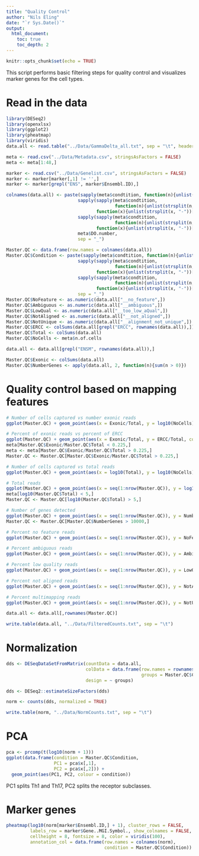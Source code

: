 ```yaml
---
title: "Quality Control"
author: "Nils Eling"
date: "`r Sys.Date()`"
output: 
  html_document:
    toc: true
    toc_depth: 2
---
```


```r
knitr::opts_chunk$set(echo = TRUE)
```

This script performs basic filtering steps for quality control and visualizes marker genes for the cell types.

# Read in the data

```r
library(DESeq2)
library(openxlsx)
library(ggplot2)
library(pheatmap)
library(viridis)
data.all <- read.table("../Data/GammaDelta_all.txt", sep = "\t", header = TRUE)

meta <- read.csv("../Data/Metadata.csv", stringsAsFactors = FALSE)
meta <- meta[1:48,]

marker <- read.csv("../Data/Genelist.csv", stringsAsFactors = FALSE)
marker <- marker[marker[,1] != '',]
marker <- marker[grepl("ENS", marker$Ensembl.ID),]

colnames(data.all) <- paste(sapply(meta$condtition, function(n){unlist(strsplit(n, " "))[1]}),
                           sapply(sapply(meta$condtition, 
                                         function(n){unlist(strsplit(n, " "))[2]}), 
                                  function(x){unlist(strsplit(x, "-"))[1]}),
                           sapply(sapply(meta$condtition, 
                                         function(n){unlist(strsplit(n, " "))[2]}), 
                                  function(x){unlist(strsplit(x, "-"))[2]}),
                           meta$DO.number,
                           sep = "_")

Master.QC <- data.frame(row.names = colnames(data.all))
Master.QC$Condition <- paste(sapply(meta$condtition, function(n){unlist(strsplit(n, " "))[1]}),
                           sapply(sapply(meta$condtition, 
                                         function(n){unlist(strsplit(n, " "))[2]}), 
                                  function(x){unlist(strsplit(x, "-"))[1]}),
                           sapply(sapply(meta$condtition, 
                                         function(n){unlist(strsplit(n, " "))[2]}), 
                                  function(x){unlist(strsplit(x, "-"))[2]}),
                           sep = "_")
Master.QC$NoFeature <- as.numeric(data.all["__no_feature",])
Master.QC$Ambiguous <- as.numeric(data.all["__ambiguous",])
Master.QC$LowQual <- as.numeric(data.all["__too_low_aQual",])
Master.QC$NotAligned <- as.numeric(data.all["__not_aligned",])
Master.QC$NotUnique <- as.numeric(data.all["__alignment_not_unique",])
Master.QC$ERCC <- colSums(data.all[grepl("ERCC", rownames(data.all)),])
Master.QC$Total <- colSums(data.all)
Master.QC$NoCells <- meta$n.of.cells

data.all <- data.all[grepl("ENSM", rownames(data.all)),]

Master.QC$Exonic <- colSums(data.all)
Master.QC$NumberGenes <- apply(data.all, 2, function(n){sum(n > 0)})
```

# Quality control based on mapping features

```r
# Number of cells captured vs number exonic reads
ggplot(Master.QC) + geom_point(aes(x = Exonic/Total, y = log10(NoCells), colour = Condition))

# Percent of exonic reads vs percent of ERCC
ggplot(Master.QC) + geom_point(aes(x = Exonic/Total, y = ERCC/Total, colour = Condition))
meta[Master.QC$Exonic/Master.QC$Total < 0.225,]
meta <- meta[Master.QC$Exonic/Master.QC$Total > 0.225,]
Master.QC <- Master.QC[Master.QC$Exonic/Master.QC$Total > 0.225,]

# Number of cells captured vs total reads
ggplot(Master.QC) + geom_point(aes(x = log10(Total), y = log10(NoCells), colour = Condition))

# Total reads
ggplot(Master.QC) + geom_point(aes(x = seq(1:nrow(Master.QC)), y = log10(Total), colour = Condition))
meta[log10(Master.QC$Total) < 5,]
Master.QC <- Master.QC[log10(Master.QC$Total) > 5,]

# Number of genes detected
ggplot(Master.QC) + geom_point(aes(x = seq(1:nrow(Master.QC)), y = NumberGenes, colour = Condition))
Master.QC <- Master.QC[Master.QC$NumberGenes > 10000,]

# Percent no feature reads
ggplot(Master.QC) + geom_point(aes(x = seq(1:nrow(Master.QC)), y = NoFeature/Total, colour = Condition))

# Percent ambiguous reads
ggplot(Master.QC) + geom_point(aes(x = seq(1:nrow(Master.QC)), y = Ambiguous/Total, colour = Condition))

# Percent low quality reads
ggplot(Master.QC) + geom_point(aes(x = seq(1:nrow(Master.QC)), y = LowQual/Total, colour = Condition))

# Percent not aligned reads
ggplot(Master.QC) + geom_point(aes(x = seq(1:nrow(Master.QC)), y = NotAligned/Total, colour = Condition))

# Percent multimapping reads
ggplot(Master.QC) + geom_point(aes(x = seq(1:nrow(Master.QC)), y = NotUnique/Total, colour = Condition))

data.all <- data.all[,rownames(Master.QC)]

write.table(data.all, "../Data/FilteredCounts.txt", sep = "\t")
```

# Normalization

```r
dds <- DESeqDataSetFromMatrix(countData = data.all, 
                              colData = data.frame(row.names = rownames(Master.QC),
                                                   groups = Master.QC$Condition),
                              design = ~ groups)

dds <- DESeq2::estimateSizeFactors(dds)

norm <- counts(dds, normalized = TRUE)

write.table(norm, "../Data/NormCounts.txt", sep = "\t")
```

# PCA

```r
pca <- prcomp(t(log10(norm + 1)))
ggplot(data.frame(condition = Master.QC$Condition,
                  PC1 = pca$x[,1],
                  PC2 = pca$x[,2])) +
  geom_point(aes(PC1, PC2, colour = condition))
```

PC1 splits Th1 and Th17, PC2 splits the receptor subclasses.

# Marker genes

```r
pheatmap(log10(norm[marker$Ensembl.ID,] + 1), cluster_rows = FALSE, 
         labels_row = marker$Gene..MGI.Symbol., show_colnames = FALSE,
         cellheight = 8, fontsize = 8, color = viridis(100),
         annotation_col = data.frame(row.names = colnames(norm),
                                     condition = Master.QC$Condition))

```